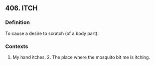 ## 406. ITCH
### Definition
To cause a desire to scratch (of a body part).

### Contexts
1. My hand itches. 2. The place where the mosquito bit me is itching.

